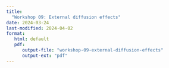```yaml
---
title: 
  "Workshop 09: External diffusion effects"
date: 2024-03-24
last-modified: 2024-04-02
format: 
   html: default
   pdf:
      output-file: "workshop-09-external-diffusion-effects"
      output-ext: "pdf"
---
```


<!-- ::: {.content-visible when-format="html"} -->
<!-- ::: {.callout-tip} -->
<!-- ## Solutions -->
<!---->
<!-- Solutions to these problems are uploaded at [Workshop 9 solutions](./solutions.qmd) -->
<!---->
<!-- ::: -->
<!-- ::: -->
